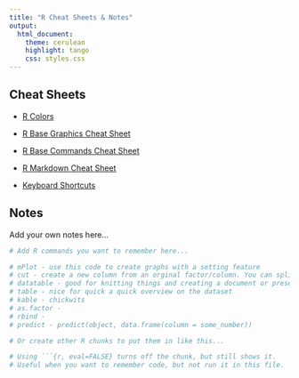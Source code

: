 ```yaml
---
title: "R Cheat Sheets & Notes"
output: 
  html_document: 
    theme: cerulean
    highlight: tango
    css: styles.css
---
```


## Cheat Sheets

* [R Colors](http://www.stat.columbia.edu/~tzheng/files/Rcolor.pdf)

* [R Base Graphics Cheat Sheet](http://www.joyce-robbins.com/wp-content/uploads/2016/04/BaseGraphicsCheatsheet.pdf)

* [R Base Commands Cheat Sheet](https://www.rstudio.com/wp-content/uploads/2016/10/r-cheat-sheet-3.pdf)

* [R Markdown Cheat Sheet](https://www.rstudio.com/wp-content/uploads/2015/02/rmarkdown-cheatsheet.pdf)

* [Keyboard Shortcuts](https://support.rstudio.com/hc/en-us/articles/200711853-Keyboard-Shortcuts)

## Notes

Add your own notes here...

```r
# Add R commands you want to remember here...

# mPlot - use this code to create graphs with a setting feature
# cut - create a new column from an orginal factor/column. You can split the data on specfic levels because of the cut function. Example: Blackmore ANOVA
# datatable - good for knitting things and creating a document or presentation
# table - nice for quick a quick overview on the dataset
# kable - chickwits
# as.factor - 
# rbind - 
# predict - predict(object, data.frame(column = some_number))
```

```r
# Or create other R chunks to put them in like this...

```

```r
# Using ```{r, eval=FALSE} turns off the chunk, but still shows it.
# Useful when you want to remember code, but not run it in this file.
```

